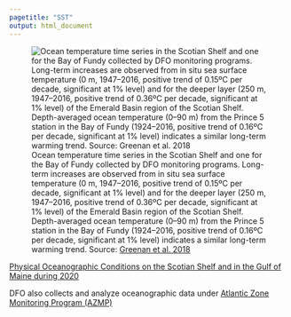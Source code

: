 ```yaml
---
pagetitle: "SST"
output: html_document
---
```


![Ocean temperature time series in the Scotian Shelf and one for the Bay of Fundy collected by DFO monitoring programs. Long-term increases are observed from in situ sea surface temperature (0 m, 1947--2016, positive trend of 0.15ºC per decade, significant at 1% level) and for the deeper layer (250 m, 1947--2016, positive trend of 0.36ºC per decade, significant at 1% level) of the Emerald Basin region of the Scotian Shelf. Depth-averaged ocean temperature (0--90 m) from the Prince 5 station in the Bay of Fundy (1924--2016, positive trend of 0.16ºC per decade, significant at 1% level) indicates a similar long-term warming trend. Source: [Greenan et al. 2018](https://www.nrcan.gc.ca/sites/www.nrcan.gc.ca/files/energy/Climate-change/pdf/CCCR-Chapter7-ChangesInOceansSurroundingCanada.pdf)](SST-Maritimes.PNG)

[Physical Oceanographic Conditions on the Scotian Shelf and in the Gulf of Maine during 2020](https://waves-vagues.dfo-mpo.gc.ca/library-bibliotheque/41027061.pdf)

DFO also collects and analyze oceanographic data under [Atlantic Zone Monitoring Program (AZMP)](https://www.dfo-mpo.gc.ca/science/data-donnees/azmp-pmza/index-eng.html)
